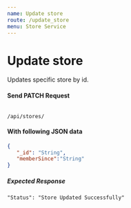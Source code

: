```yaml
---
name: Update store
route: /update_store
menu: Store Service
---
```

# Update store 
Updates specific store by id.

#### Send PATCH Request 
<Code>
/api/stores/
</Code>

#### With following JSON data
```json
{
   "_id": "String",
   "memberSince":"String"
}
```

##### Expected Response
```
"Status": "Store Updated Successfully"
```
